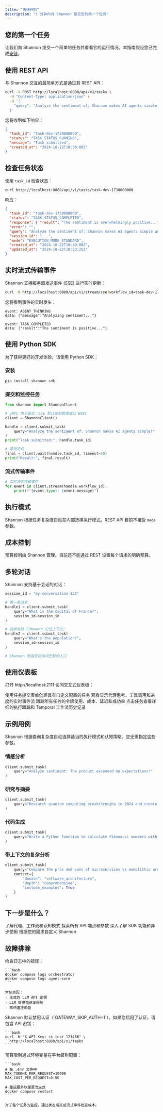 ```yaml
---
title: "快速开始"
description: "5 分钟内向 Shannon 提交您的第一个任务"
---
```


## 您的第一个任务

让我们向 Shannon 提交一个简单的任务并看看它的运行情况。本指南假设您已完成[安装](/cn/quickstart/installation)。

## 使用 REST API

与 Shannon 交互的最简单方式是通过其 REST API：

```bash
curl -X POST http://localhost:8080/api/v1/tasks \
  -H "Content-Type: application/json" \
  -d '{
    "query": "Analyze the sentiment of: Shannon makes AI agents simple and reliable!"
  }'
```

您将收到如下响应：

```json
{
  "task_id": "task-dev-1730000000",
  "status": "TASK_STATUS_RUNNING",
  "message": "Task submitted",
  "created_at": "2024-10-22T10:30:00Z"
}
```

## 检查任务状态

使用 `task_id` 检查状态：

```bash
curl http://localhost:8080/api/v1/tasks/task-dev-1730000000
```

响应：

```json
{
  "task_id": "task-dev-1730000000",
  "status": "TASK_STATUS_COMPLETED",
  "response": { "result": "The sentiment is overwhelmingly positive..." },
  "error": "",
  "query": "Analyze the sentiment of: Shannon makes AI agents simple and reliable!",
  "session_id": "...",
  "mode": "EXECUTION_MODE_STANDARD",
  "created_at": "2024-10-22T10:30:00Z",
  "updated_at": "2024-10-22T10:30:25Z"
}
```

## 实时流式传输事件

Shannon 支持服务器发送事件 (SSE) 进行实时更新：

```bash
curl -N http://localhost:8080/api/v1/stream/sse?workflow_id=task-dev-1730000000
```

您将看到事件的实时发生：

```
event: AGENT_THINKING
data: {"message":"Analyzing sentiment..."}

event: TASK_COMPLETED
data: {"result":"The sentiment is positive..."}
```

## 使用 Python SDK

为了获得更好的开发体验，请使用 Python SDK：

### 安装

```bash
pip install shannon-sdk
```

### 提交和监控任务

```python
from shannon import ShannonClient

# gRPC 用于提交；SSE 默认使用管理端口 8081
client = ShannonClient()

handle = client.submit_task(
    query="Analyze the sentiment of: Shannon makes AI agents simple!"
)
print("Task submitted:", handle.task_id)

# 等待完成
final = client.wait(handle.task_id, timeout=60)
print("Result:", final.result)
```

### 流式传输事件

```python
# 实时流式传输事件
for event in client.stream(handle.workflow_id):
    print(f"{event.type}: {event.message}")
```

## 执行模式

Shannon 根据任务复杂度自动在内部选择执行模式。REST API 目前不接受 `mode` 参数。

## 成本控制

预算控制由 Shannon 管理。目前还不能通过 REST 设置每个请求的明确预算。

## 多轮对话

Shannon 支持基于会话的对话：

```python
session_id = "my-conversation-123"

# 第一条消息
handle1 = client.submit_task(
    query="What is the capital of France?",
    session_id=session_id
)

# 后续消息（Shannon 记住上下文）
handle2 = client.submit_task(
    query="What's the population?",
    session_id=session_id
)

# Shannon 知道您在询问巴黎的人口
```

## 使用仪表板

打开 http://localhost:2111 访问交互式仪表板：

<Steps>
  <Step title="提交任务">
    使用任务提交表单创建具有自定义配置的任务
  </Step>
  <Step title="监控执行">
    观看显示代理思考、工具调用和进度的实时事件流
  </Step>
  <Step title="查看指标">
    跟踪所有任务的令牌使用、成本、延迟和成功率
  </Step>
  <Step title="调试工作流">
    点击任务查看详细的执行跟踪和 Temporal 工作流历史记录
  </Step>
</Steps>

## 示例用例

<Note>
Shannon 根据查询复杂度自动选择适当的执行模式和认知策略。您无需指定这些参数。
</Note>

### 情感分析

```python
client.submit_task(
    query="Analyze sentiment: The product exceeded my expectations!"
)
```

### 研究与摘要

```python
client.submit_task(
    query="Research quantum computing breakthroughs in 2024 and create a summary"
)
```

### 代码生成

```python
client.submit_task(
    query="Write a Python function to calculate Fibonacci numbers with memoization"
)
```

### 带上下文的复杂分析

```python
client.submit_task(
    query="Compare the pros and cons of microservices vs monolithic architecture",
    context={
        "domain": "software_architecture",
        "depth": "comprehensive",
        "include_examples": True
    }
)
```

## 下一步是什么？

<CardGroup cols={2}>
  <Card
    title="核心概念"
    icon="book"
    href="/cn/quickstart/concepts/agents"
  >
    了解代理、工作流和认知模式
  </Card>
  <Card
    title="API 参考"
    icon="code"
    href="/cn/api/overview"
  >
    探索所有 API 端点和参数
  </Card>
  <Card
    title="Python SDK 指南"
    icon="python"
    href="/cn/sdk/python/quickstart"
  >
    深入了解 SDK 功能和异步使用
  </Card>
  <Card
    title="配置"
    icon="gear"
    href="/cn/quickstart/configuration"
  >
    根据您的需求自定义 Shannon
  </Card>
</CardGroup>

## 故障排除

<AccordionGroup>
  <Accordion title="任务保持在 'running' 状态">
    检查日志中的错误：

    ```bash
    docker compose logs orchestrator
    docker compose logs agent-core
    ```

    常见原因：
    - 无效的 LLM API 密钥
    - LLM 提供商速率限制
    - 网络连接问题
  </Accordion>

  <Accordion title="认证错误">
    Shannon 默认禁用认证（`GATEWAY_SKIP_AUTH=1`）。如果您启用了认证，请包含 API 密钥：

    ```bash
    curl -H "X-API-Key: sk_test_123456" \
      http://localhost:8080/api/v1/tasks
    ```
  </Accordion>

  <Accordion title="高成本/令牌使用">
    预算限制通过环境变量在平台级别配置：

    ```bash
    # 在 .env 文件中
    MAX_TOKENS_PER_REQUEST=10000
    MAX_COST_PER_REQUEST=0.50

    # 重启服务以使更改生效
    docker compose restart
    ```

    对于每个任务的监控，通过状态端点或流式事件检查成本。
  </Accordion>
</AccordionGroup>
